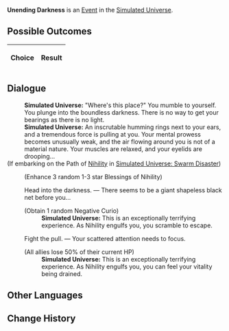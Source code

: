 {{Simulated Universe Event Infobox
|title         = Unending Darkness
|image         = Random Event Normal.png
|type          =
|domains_su    = Occurrence
|domains_ext   = Occurrence
|domains_swarm = 
|domains_gng   = 
|requirements  =
|prev          = 
|next          = 
|indexRewards  =
|characters    = 
}}
'''Unending Darkness''' is an [[Simulated Universe/Events|Event]] in the [[Simulated Universe]].

==Possible Outcomes==
{| class="article-table"
!Choice
!Result

|}

<!--
==Gameplay Notes==

-->
==Dialogue==
{{Dialogue Start}}
:'''Simulated Universe:''' "Where's this place?" You mumble to yourself. You plunge into the boundless darkness. There is no way to get your bearings as there is no light.
:'''Simulated Universe:''' An inscrutable humming rings next to your ears, and a tremendous force is pulling at you. Your mental prowess becomes unusually weak, and the air flowing around you is not of a material nature. Your muscles are relaxed, and your eyelids are drooping...
;(If embarking on the Path of [[Simulated Universe/Paths#Nihility|Nihility]] in [[Simulated Universe: Swarm Disaster]])
:{{SU Special Dialogue|Nihility|Enjoy something...|Randomly Enhances 1 Blessing of Nihility}}
:;(Enhance 3 random 1-3 star Blessings of Nihility)
:{{DIcon|Star}} Head into the darkness. &mdash; There seems to be a giant shapeless black net before you...
:;(Obtain 1 random Negative Curio)
::'''Simulated Universe:''' This is an exceptionally terrifying experience. As Nihility engulfs you, you scramble to escape.
:{{DIcon|Star}} Fight the pull. &mdash; Your scattered attention needs to focus.
:;(All allies lose 50% of their current HP)
::'''Simulated Universe:''' This is an exceptionally terrifying experience. As Nihility engulfs you, you can feel your vitality being drained.
{{Dialogue End}}

==Other Languages==
{{Other Languages
|zhs   = 无尽黑暗
|zht   = 無盡黑暗
|ja    = 果て無き暗闇
|ko    = 끝없는 어둠
|es    = Oscuridad infinita
|fr    = Ténèbres infinies
|ru    = Бескрайняя тьма
|th    = ความมืดที่ไม่สิ้นสุด
|vi    = Bóng Đêm Vô Tận
|de    = Endlose Dunkelheit
|id    = Kegelapan Tanpa Akhir
|pt    = Escuridão Infinita
}}

==Change History==
{{Change History|1.0}}
